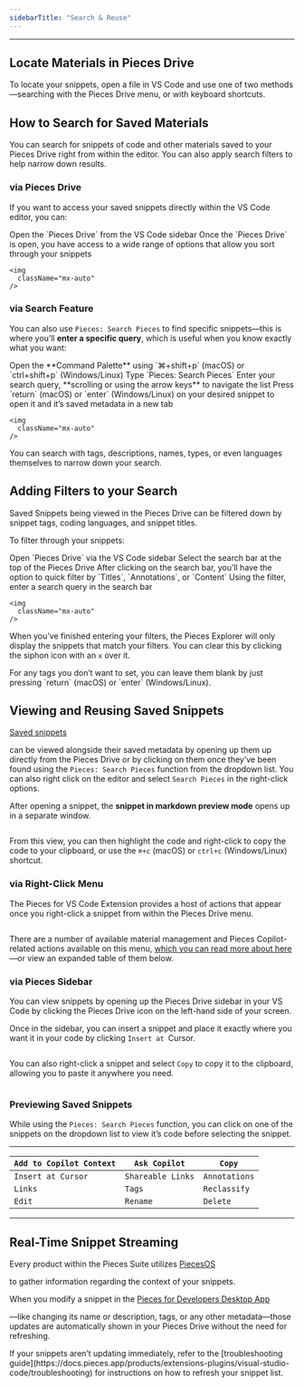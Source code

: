 ```yaml
---
sidebarTitle: "Search & Reuse"
---
```


---

## Locate Materials in Pieces Drive

To locate your snippets, open a file in VS Code and use one of two methods—searching with the Pieces Drive menu, or with keyboard shortcuts.

## How to Search for Saved Materials

You can search for snippets of code and other materials saved to your Pieces Drive right from within the editor. You can also apply search filters to help narrow down results.

### via Pieces Drive

If you want to access your saved snippets directly within the VS Code editor, you can:

<Steps>
  <Step title="Locate Pieces Drive">
    Open the `Pieces Drive` from the VS Code sidebar
  </Step>
  <Step title="Filter, Search, and Explore">
    Once the `Pieces Drive` is open, you have access to a wide range of options that allow you sort through your snippets

    <img
      className="mx-auto"
    />
  </Step>
</Steps>

### via Search Feature

You can also use `Pieces: Search Pieces` to find specific snippets—this is where you’ll **enter a specific query**, which is useful when you know exactly what you want:

<Steps>
  <Step title="Open the Command Palette">
    Open the **Command Palette** using `⌘+shift+p` (macOS) or `ctrl+shift+p` (Windows/Linux)
  </Step>
  <Step title="Enter the Command">
    Type `Pieces: Search Pieces`
  </Step>
  <Step title="Enter your Search Query">
    Enter your search query, **scrolling or using the arrow keys** to navigate the list
  </Step>
  <Step title="Choose your Desired Snippet">
    Press `return` (macOS) or `enter` (Windows/Linux) on your desired snippet to open it and it’s saved metadata in a new tab

    <img
      className="mx-auto"
    />
  </Step>
</Steps>

<tip>
  You can search with tags, descriptions, names, types, or even languages themselves to narrow down your search.
</tip>

## Adding Filters to your Search

Saved Snippets being viewed in the Pieces Drive can be filtered down by snippet tags, coding languages, and snippet titles.

To filter through your snippets:

<Steps>
  <Step title="Open Pieces Drive">
    Open `Pieces Drive` via the VS Code sidebar
  </Step>
  <Step title="Select the Search Bar">
    Select the search bar at the top of the Pieces Drive
  </Step>
  <Step title="Choose the Filter Option">
    After clicking on the search bar, you’ll have the option to quick filter by `Titles`, `Annotations`, or `Content`
  </Step>
  <Step title="Enter your Query">
    Using the filter, enter a search query in the search bar

    <img
      className="mx-auto"
    />
  </Step>
</Steps>

When you’ve finished entering your filters, the Pieces Explorer will only display the snippets that match your filters. You can clear this by clicking the siphon icon with an `x` over it.

<tip>
  For any tags you don’t want to set, you can leave them blank by just pressing `return` (macOS) or `enter` (Windows/Linux).
</tip>

## Viewing and Reusing Saved Snippets

<a target="_blank" href="https://docs.pieces.app/products/extensions-plugins/visual-studio-code/drive/save-snippets">Saved snippets</a>

 can be viewed alongside their saved metadata by opening up them up directly from the Pieces Drive or by clicking on them once they’ve been found using the `Pieces: Search Pieces` function from the dropdown list. You can also right click on the editor and select `Search Pieces` in the right-click options.

After opening a snippet, the **snippet in markdown preview mode** opens up in a separate window.

<img
  className="mx-auto"
/>

From this view, you can then highlight the code and right-click to copy the code to your clipboard, or use the `⌘+c` (macOS) or `ctrl+c` (Windows/Linux) shortcut.

### via Right-Click Menu

The Pieces for VS Code Extension provides a host of actions that appear once you right-click a snippet from within the Pieces Drive menu.

<img
  className="mx-auto"
/>

There are a number of available material management and Pieces Copilot-related actions available on this menu, [which you can read more about here](https://docs.pieces.app/products/extensions-plugins/visual-studio-code/drive/edit-update#actions-from-the-editing-view)—or view an expanded table of them below.

### via Pieces Sidebar

You can view snippets by opening up the Pieces Drive sidebar in your VS Code by clicking the Pieces Drive icon on the left-hand side of your screen.

Once in the sidebar, you can insert a snippet and place it exactly where you want it in your code by clicking `Insert at `Cursor.

<img
  className="mx-auto"
/>

You can also right-click a snippet and select `Copy` to copy it to the clipboard, allowing you to paste it anywhere you need.

<img
  className="mx-auto"
/>

### Previewing Saved Snippets

While using the `Pieces: Search Pieces` function, you can click on one of the snippets on the dropdown list to view it’s code before selecting the snippet.

---

| `Add to Copilot Context` | `Ask Copilot`     | `Copy`        |
| ------------------------ | ----------------- | ------------- |
| `Insert at Cursor`       | `Shareable Links` | `Annotations` |
| `Links`                  | `Tags`            | `Reclassify`  |
| `Edit`                   | `Rename`          | `Delete`      |

---

## Real-Time Snippet Streaming

Every product within the Pieces Suite utilizes <a target="_blank" href="https://docs.pieces.app/products/core-dependencies/pieces-os">
PiecesOS</a>

 to gather information regarding the context of your snippets.

When you modify a snippet in the <a target="_blank" href="https://docs.pieces.app/products/desktop">
Pieces for Developers Desktop App</a>

—like changing its name or description, tags, or any other metadata—those updates are automatically shown in your Pieces Drive without the need for refreshing.

<tip>
  If your snippets aren’t updating immediately, refer to the [troubleshooting guide](https://docs.pieces.app/products/extensions-plugins/visual-studio-code/troubleshooting) for instructions on how to refresh your snippet list.
</tip>